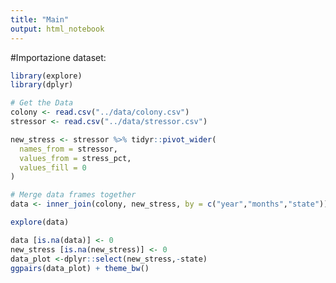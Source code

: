 ```yaml
---
title: "Main"
output: html_notebook
---
```

#Importazione dataset:
```r
library(explore)
library(dplyr) 

# Get the Data
colony <- read.csv("../data/colony.csv")
stressor <- read.csv("../data/stressor.csv")

new_stress <- stressor %>% tidyr::pivot_wider(
  names_from = stressor, 
  values_from = stress_pct,
  values_fill = 0
)

# Merge data frames together
data <- inner_join(colony, new_stress, by = c("year","months","state"))
```

```r
explore(data)
```

```r
data [is.na(data)] <- 0
new_stress [is.na(new_stress)] <- 0
data_plot <-dplyr::select(new_stress,-state)
ggpairs(data_plot) + theme_bw()
```

